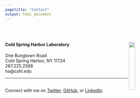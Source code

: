 ```yaml
---
pagetitle: "Contact"
output: html_document
---
```


<link rel="stylesheet" href="styles.css" type="text/css">

<br><br>

#### <b>Cold Spring Harbor Laboratory</b> <img src="images/cshl_logo_alternate_RGB.png" style="width:20%;" align="right">

One Bungtown Road<br>
Cold Spring Harbor, NY 11724<br>
267.225.2588<br>
ha@cshl.edu<br>

----

<br>
Connect with me on [Twitter](https://twitter.com/taeh00nha), [GitHub](https://github.com/taehoonh), or [LinkedIn](https://www.linkedin.com/in/taehoonha/).